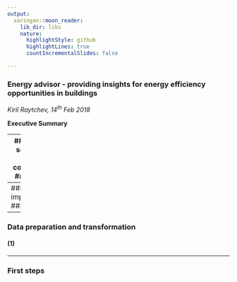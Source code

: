 ```yaml
---
output:
  xaringan::moon_reader:
    lib_dir: libs
    nature:
      highlightStyle: github
      highlightLines: true
      countIncrementalSlides: false

---
```

### Energy advisor - providing insights for energy efficiency opportunities in buildings
*Kiril Raytchev, 14<sup>th</sup> Feb 2018*

**Executive Summary** 


---
### Data sources and collection
#### (1)


---
### Data importance
#### (1)


---
### Data preparation and transformation
#### (1)


---
### First steps
